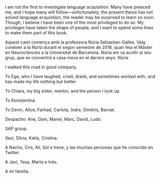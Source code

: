 I am not the first to investigate language acquisition. Many have preeced me, and I hope many will follow---unfortunately, the present thesis has not solved language acquisition, the reader may be surprised to learn so soon. Though, I believe I have been one of the most privileged to do so. My privileges have taken the shape of people, and I want to spend some lines to make them part of this book. 

Aquest camí comença amb la professora Núria Sebastian-Galles. Vaig coneixer a la Núria durant el segon semestre de 2018, quan feia el Màster en Neurociències a la Universitat de Barcelona. Núria em va acollir al seu grup, que es convertirà a casa meva en el darrers anys. Núria 

I walked this road in good company.

To Ege, who I have laughed, cried, drank, and sometimes worked with, and has made my life nothing but better

To Chiara, my big sister, mentor, and the person I look up.

To Konstantina

To Devin, Alice, Farhad, Carlota, Indre, Dimitris, Bernat.

Despacho: Ane, Dani, Manel, Marc, David, Ludo.

SAP group.

Xavi, Sílvia, Katia, Cristina.

A Nacho, Cris, Ali, Sol e Irene, y las muchas personas que he conocido en Twitter.

A Javi, Tesa, Marta e Inés.

A mi familia.


